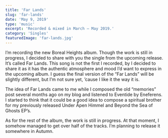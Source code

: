 ```yaml
---
title: 'Far Lands'
slug: 'far-lands'
date: 'May 9, 2019'
type: 'music'
excerpt: 'Recorded & mixed in March — May 2019.'
category: 'Singles'
featuredImage: 'far-lands.jpg'
---
```


I’m recording the new Boreal Heights album. Though the work is still in
progress, I decided to share with you the single from the upcoming release. It’s
called Far Lands. This song is not the first I recorded, by I decided to share
it as it has the authentic atmosphere and mood I’d want to express in the
upcoming album. I guess the final version of the “Far Lands” will be slightly
different, but I’m not sure yet, ’cause I like it the way it is.

The idea of Far Lands came to me while I composed the old “memories” post
several months ago on my blog and listened to Eventide by Eneferens. I started
to think that it could be a good idea to compose a spiritual brother for my
previously released Under Åpen Himmel and Beyond the Sea of Ghosts EP’s.

As for the rest of the album, the work is still in progress. At that moment, I
somehow managed to get over half of the tracks. I’m planning to release it
somewhere in Autumn.
